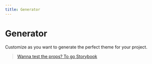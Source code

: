 ```yaml
---
title: Generator
---
```




# Generator

Customize as you want to generate the perfect theme for your project.

> [Wanna test the props? To go Storybook](https://storybook.skynexui.dev/?path=/docs/theme-generator--provider-component)

<Canvas>
  <Story
    name="Provider Component"
  >
    <ThemeGenerator />
  </Story>
</Canvas>
      